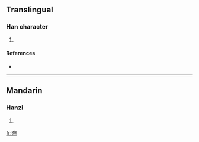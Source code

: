 ==Translingual==

===Han character===
{{Han char|rn=72|rad=日|as=11|sn=15|four=8709<sub>1</sub>|canj=日月人火 (ABOF)}}

# {{defn|Han|sort=日11}}

====References====
* {{Han ref|kx=0499.070|dkj=14112|dj=0868.140|hdz=21534.140|uh=66A9|ud=26281|bh=E5C5|bd=58821}}

----

==Mandarin==

===Hanzi===
{{cmn-hanzi|pin=[[guì]] ([[gui4]])|wg=kuei<sup>4</sup>}}

# {{defn|Mandarin|sort=日11}}

[[fr:暩]]
